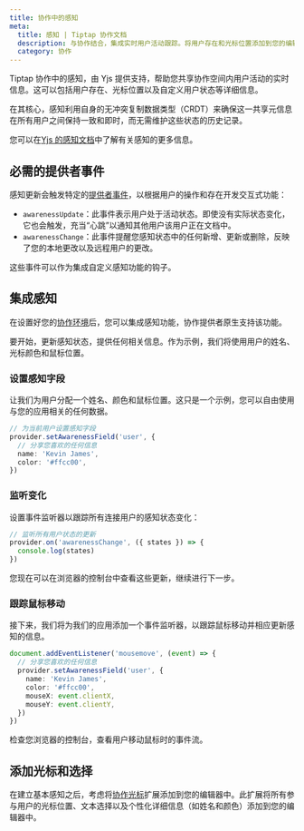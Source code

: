 ```yaml
---
title: 协作中的感知
meta:
  title: 感知 | Tiptap 协作文档
  description: 与协作结合，集成实时用户活动跟踪。将用户存在和光标位置添加到您的编辑器中。
  category: 协作
---
```


Tiptap 协作中的感知，由 Yjs 提供支持，帮助您共享协作空间内用户活动的实时信息。这可以包括用户存在、光标位置以及自定义用户状态等详细信息。

在其核心，感知利用自身的无冲突复制数据类型（CRDT）来确保这一共享元信息在所有用户之间保持一致和即时，而无需维护这些状态的历史记录。

您可以在[Yjs 的感知文档](https://docs.yjs.dev/getting-started/adding-awareness)中了解有关感知的更多信息。

## 必需的提供者事件

感知更新会触发特定的[提供者事件](/collaboration/provider/events)，以根据用户的操作和存在开发交互式功能：

- `awarenessUpdate`：此事件表示用户处于活动状态。即使没有实际状态变化，它也会触发，充当“心跳”以通知其他用户该用户正在文档中。
- `awarenessChange`：此事件提醒您感知状态中的任何新增、更新或删除，反映了您的本地更改以及远程用户的更改。

这些事件可以作为集成自定义感知功能的钩子。

## 集成感知

在设置好您的[协作环境](/collaboration/getting-started/install)后，您可以集成感知功能，协作提供者原生支持该功能。

要开始，更新感知状态，提供任何相关信息。作为示例，我们将使用用户的姓名、光标颜色和鼠标位置。

### 设置感知字段

让我们为用户分配一个姓名、颜色和鼠标位置。这只是一个示例，您可以自由使用与您的应用相关的任何数据。

```typescript
// 为当前用户设置感知字段
provider.setAwarenessField('user', {
  // 分享您喜欢的任何信息
  name: 'Kevin James',
  color: '#ffcc00',
})
```

### 监听变化

设置事件监听器以跟踪所有连接用户的感知状态变化：

```typescript
// 监听所有用户状态的更新
provider.on('awarenessChange', ({ states }) => {
  console.log(states)
})
```

您现在可以在浏览器的控制台中查看这些更新，继续进行下一步。

### 跟踪鼠标移动

接下来，我们将为我们的应用添加一个事件监听器，以跟踪鼠标移动并相应更新感知的信息。

```typescript
document.addEventListener('mousemove', (event) => {
  // 分享您喜欢的任何信息
  provider.setAwarenessField('user', {
    name: 'Kevin James',
    color: '#ffcc00',
    mouseX: event.clientX,
    mouseY: event.clientY,
  })
})
```

检查您浏览器的控制台，查看用户移动鼠标时的事件流。

## 添加光标和选择

在建立基本感知之后，考虑将[协作光标](/editor/extensions/functionality/collaboration-caret)扩展添加到您的编辑器中。此扩展将所有参与用户的光标位置、文本选择以及个性化详细信息（如姓名和颜色）添加到您的编辑器中。